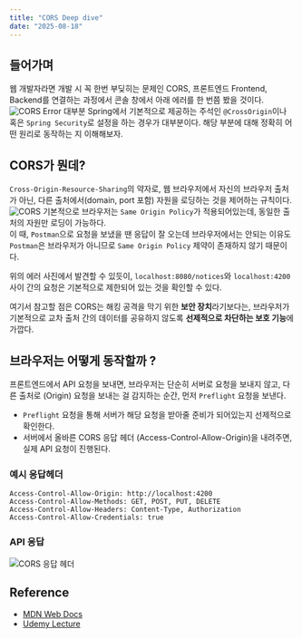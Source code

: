 ```yaml
---
title: "CORS Deep dive"
date: "2025-08-18"
---
```


## 들어가며
웹 개발자라면 개발 시 꼭 한번 부딪히는 문제인 CORS, 프론트엔드 Frontend, Backend를 연결하는 과정에서 콘솔 창에서 아래 에러를 한 번쯤 봤을 것이다.
![CORS Error](/posts/java/CORS-deep-dive/1.png)
대부분 Spring에서 기본적으로 제공하는 주석인 `@CrossOrigin`이나 혹은 `Spring Security`로 설정을 하는 경우가 대부분이다. 해당 부분에 대해 정확히 어떤 원리로 동작하는 지 이해해보자.

## CORS가 뭔데?
`Cross-Origin-Resource-Sharing`의 약자로, 웹 브라우저에서 자신의 브라우저 출처가 아닌, 다른 출처에서(domain, port 포함) 자원을 로딩하는 것을 제어하는 규칙이다. <br />
![CORS](/posts/java/CORS-deep-dive/2.png)
기본적으로 브라우저는 `Same Origin Policy`가 적용되어있는데, 동일한 출처의 자원만 로딩이 가능하다. <br />
이 때, `Postman`으로 요청을 보냈을 땐 응답이 잘 오는데 브라우저에서는 안되는 이유도 `Postman`은 브라우저가 아니므로 `Same Origin Policy` 제약이 존재하지 않기 때문이다. <br />

위의 에러 사진에서 발견할 수 있듯이, `localhost:8080/notices`와 `localhost:4200` 사이 간의 요청은 기본적으로 제한되어 있는 것을 확인할 수 있다. <br />

여기서 참고할 점은 CORS는 해킹 공격을 막기 위한 **보안 장치**라기보다는, 브라우저가 기본적으로 교차 출처 간의 데이터를 공유하지 않도록 **선제적으로 차단하는 보호 기능**에 가깝다.

## 브라우저는 어떻게 동작할까 ?
프론트엔드에서 API 요청을 보내면, 브라우저는 단순히 서버로 요청을 보내지 않고, 다른 출처로 (Origin) 요청을 보내는 걸 감지하는 순간, 먼저 `Preflight` 요청을 보낸다. <br />
* `Preflight` 요청을 통해 서버가 해당 요청을 받아줄 준비가 되어있는지 선제적으로 확인한다.
* 서버에서 올바른 CORS 응답 헤더 (Access-Control-Allow-Origin)을 내려주면, 실제 API 요청이 진행된다.

### 예시 응답헤더
```
Access-Control-Allow-Origin: http://localhost:4200
Access-Control-Allow-Methods: GET, POST, PUT, DELETE
Access-Control-Allow-Headers: Content-Type, Authorization
Access-Control-Allow-Credentials: true
```

### API 응답
![CORS 응답 헤더](/posts/java/CORS-deep-dive/3.png)


## Reference
- [MDN Web Docs](https://developer.mozilla.org/ko/docs/Web/HTTP/Guides/CORS)
- [Udemy Lecture](https://www.udemy.com/course/spring-security-6-jwt-oauth2-korean/?couponCode=KEEPLEARNING)